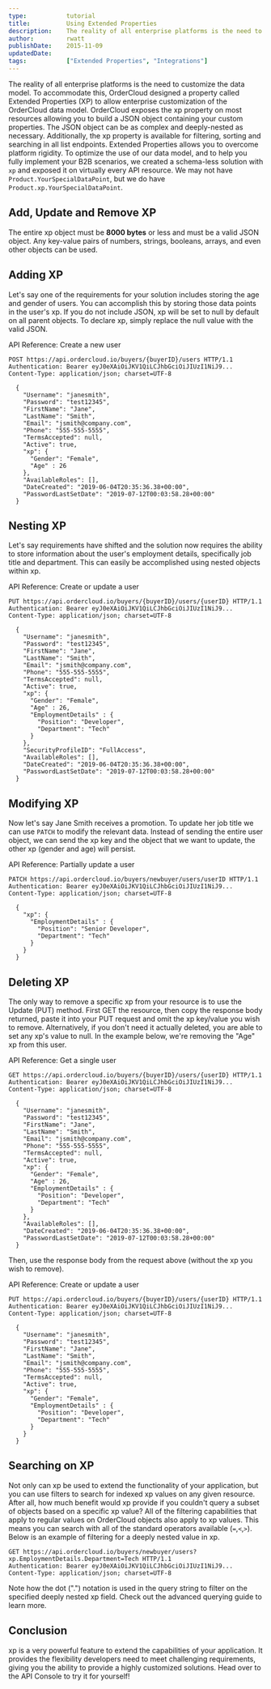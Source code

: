 ```yaml
---
type:           tutorial
title:          Using Extended Properties
description:    The reality of all enterprise platforms is the need to customize the data model. To accommodate this, OrderCloud designed a property called Extended Properties (XP) to allow enterprise customization of the OrderCloud data model.
author:         rwatt
publishDate:    2015-11-09
updatedDate:
tags:           ["Extended Properties", "Integrations"]
---
```


The reality of all enterprise platforms is the need to customize the data model. To accommodate this, OrderCloud designed a property called Extended Properties (XP) to allow enterprise customization of the OrderCloud data model. OrderCloud exposes the xp property on most resources allowing you to build a JSON object containing your custom properties. The JSON object can be as complex and deeply-nested as necessary. Additionally, the xp property is available for filtering, sorting and searching in all list endpoints. Extended Properties allows you to overcome platform rigidity. To optimize the use of our data model, and to help you fully implement your B2B scenarios, we created a schema-less solution with `xp` and exposed it on virtually every API resource. We may not have `Product.YourSpecialDataPoint`, but we do have `Product.xp.YourSpecialDataPoint`.

## Add, Update and Remove XP

The entire xp object must be **8000 bytes** or less and must be a valid JSON object. Any key-value pairs of numbers, strings, booleans, arrays, and even other objects can be used.

## Adding XP

Let's say one of the requirements for your solution includes storing the age and gender of users. You can accomplish this by storing those data points in the user's xp. If you do not include JSON, xp will be set to null by default on all parent objects. To declare xp, simply replace the null value with the valid JSON.

API Reference: <Link to="/api-reference/buyers/users/create">Create a new user</Link>

```http
POST https://api.ordercloud.io/buyers/{buyerID}/users HTTP/1.1
Authentication: Bearer eyJ0eXAiOiJKV1QiLCJhbGciOiJIUzI1NiJ9...
Content-Type: application/json; charset=UTF-8

  {
    "Username": "janesmith",
    "Password": "test12345",
    "FirstName": "Jane",
    "LastName": "Smith",
    "Email": "jsmith@company.com",
    "Phone": "555-555-5555",
    "TermsAccepted": null,
    "Active": true,
    "xp": {
      "Gender": "Female",
      "Age" : 26
    },
    "AvailableRoles": [],
    "DateCreated": "2019-06-04T20:35:36.38+00:00",
    "PasswordLastSetDate": "2019-07-12T00:03:58.28+00:00"
  }
```

## Nesting XP

Let's say requirements have shifted and the solution now requires the ability to store information about the user's employment details, specifically job title and department. This can easily be accomplished using nested objects within xp.

API Reference: <Link to="/api-reference/buyers/users/save">Create or update a user</Link>

```http
PUT https://api.ordercloud.io/buyers/{buyerID}/users/{userID} HTTP/1.1
Authentication: Bearer eyJ0eXAiOiJKV1QiLCJhbGciOiJIUzI1NiJ9...
Content-Type: application/json; charset=UTF-8

  {
    "Username": "janesmith",
    "Password": "test12345",
    "FirstName": "Jane",
    "LastName": "Smith",
    "Email": "jsmith@company.com",
    "Phone": "555-555-5555",
    "TermsAccepted": null,
    "Active": true,
    "xp": {
      "Gender": "Female",
      "Age" : 26,
      "EmploymentDetails" : {
        "Position": "Developer",
        "Department": "Tech"
      }
    },
    "SecurityProfileID": "FullAccess",
    "AvailableRoles": [],
    "DateCreated": "2019-06-04T20:35:36.38+00:00",
    "PasswordLastSetDate": "2019-07-12T00:03:58.28+00:00"
  }
```

## Modifying XP

Now let's say Jane Smith receives a promotion. To update her job title we can use `PATCH` to modify the relevant data. Instead of sending the entire user object, we can send the xp key and the object that we want to update, the other xp (gender and age) will persist.

API Reference: <Link to="/api-reference/buyers/users/patch">Partially update a user</Link>

```http
PATCH https://api.ordercloud.io/buyers/newbuyer/users/userID HTTP/1.1
Authentication: Bearer eyJ0eXAiOiJKV1QiLCJhbGciOiJIUzI1NiJ9...
Content-Type: application/json; charset=UTF-8

  {
    "xp": {
      "EmploymentDetails" : {
        "Position": "Senior Developer",
        "Department": "Tech"
      }
    }
  }
```

## Deleting XP

The only way to remove a specific xp from your resource is to use the Update (PUT) method. First GET the resource, then copy the response body returned, paste it into your PUT request and omit the xp key/value you wish to remove. Alternatively, if you don't need it actually deleted, you are able to set any xp's value to null. In the example below, we're removing the "Age" xp from this user.

API Reference: <Link to="/api-reference/buyers/users/get">Get a single user</Link>

```http
GET https://api.ordercloud.io/buyers/{buyerID}/users/{userID} HTTP/1.1
Authentication: Bearer eyJ0eXAiOiJKV1QiLCJhbGciOiJIUzI1NiJ9...
Content-Type: application/json; charset=UTF-8

  {
    "Username": "janesmith",
    "Password": "test12345",
    "FirstName": "Jane",
    "LastName": "Smith",
    "Email": "jsmith@company.com",
    "Phone": "555-555-5555",
    "TermsAccepted": null,
    "Active": true,
    "xp": {
      "Gender": "Female",
      "Age" : 26,
      "EmploymentDetails" : {
        "Position": "Developer",
        "Department": "Tech"
      }
    },
    "AvailableRoles": [],
    "DateCreated": "2019-06-04T20:35:36.38+00:00",
    "PasswordLastSetDate": "2019-07-12T00:03:58.28+00:00"
  }
```

Then, use the response body from the request above (without the xp you wish to remove).

API Reference: <Link to="/api-reference/buyers/users/save">Create or update a user</Link>

```http
PUT https://api.ordercloud.io/buyers/{buyerID}/users/{userID} HTTP/1.1
Authentication: Bearer eyJ0eXAiOiJKV1QiLCJhbGciOiJIUzI1NiJ9...
Content-Type: application/json; charset=UTF-8

  {
    "Username": "janesmith",
    "Password": "test12345",
    "FirstName": "Jane",
    "LastName": "Smith",
    "Email": "jsmith@company.com",
    "Phone": "555-555-5555",
    "TermsAccepted": null,
    "Active": true,
    "xp": {
      "Gender": "Female",
      "EmploymentDetails" : {
        "Position": "Developer",
        "Department": "Tech"
      }
    }
  }
```

## Searching on XP

Not only can xp be used to extend the functionality of your application, but you can use filters to search for indexed xp values on any given resource. After all, how much benefit would xp provide if you couldn't query a subset of objects based on a specific xp value? All of the filtering capabilities that apply to regular values on OrderCloud objects also apply to xp values. This means you can search with all of the standard operators available (`=`,`<`,`>`). Below is an example of filtering for a deeply nested value in xp.

```http
GET https://api.ordercloud.io/buyers/newbuyer/users?xp.EmploymentDetails.Department=Tech HTTP/1.1
Authentication: Bearer eyJ0eXAiOiJKV1QiLCJhbGciOiJIUzI1NiJ9...
Content-Type: application/json; charset=UTF-8
```

Note how the dot (".") notation is used in the query string to filter on the specified deeply nested xp field. Check out the <Link to="features/advanced-querying">advanced querying guide</Link> to learn more.

## Conclusion

xp is a very powerful feature to extend the capabilities of your application. It provides the flexibility developers need to meet challenging requirements, giving you the ability to provide a highly customized solutions. Head over to the API Console to try it for yourself!
